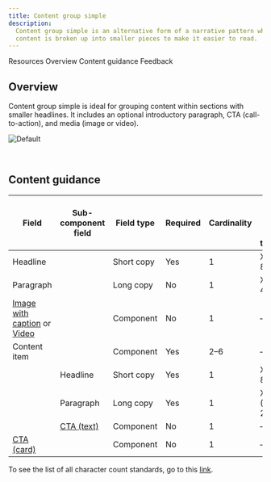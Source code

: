 ```yaml
---
title: Content group simple
description:
  Content group simple is an alternative form of a narrative pattern where the
  content is broken up into smaller pieces to make it easier to read.
---
```



<ComponentDescription name="Content group simple" type="layout" />

<AnchorLinks>

<AnchorLink>Resources</AnchorLink>
<AnchorLink>Overview</AnchorLink>
<AnchorLink>Content guidance</AnchorLink>
<AnchorLink>Feedback</AnchorLink>

</AnchorLinks>

<ResourceLinks name="Content group simple" type="layout" />

## Overview

Content group simple is ideal for grouping content within sections with smaller
headlines. It includes an optional introductory paragraph, CTA (call-to-action),
and media (image or video).

![Default](../../images/pattern/content-group-simple/default.jpg)

<br />

## Content guidance

| Field                                                                                                                                                      | Sub-component <br/>field                                                | Field type | Required | Cardinality | Max character size <br/>(English / translated) |
| ---------------------------------------------------------------------------------------------------------------------------------------------------------- | ----------------------------------------------------------------------- | ---------- | -------- | ----------- | ---------------------------------------------- |
| Headline                                                                                                                                                   |                                                                         | Short copy | Yes      | 1           | XS (65 / 85)                                   |
| Paragraph                                                                                                                                                  |                                                                         | Long copy  | No       | 1           | XXL (350 / 450)                                |
| [Image with caption](https://www.ibm.com/standards/carbon/components/image-with-caption) or [Video](https://www.ibm.com/standards/carbon/components/video) |                                                                         | Component  | No       | 1           | –                                              |
| Content item                                                                                                                                               |                                                                         | Component  | Yes      | 2–6         | –                                              |
|                                                                                                                                                            | Headline                                                                | Short copy | Yes      | 1           | XS (65 / 85)                                   |
|                                                                                                                                                            | Paragraph                                                               | Long copy  | Yes      | 1           | XXXXL (1600 / 2400)                            |
|                                                                                                                                                            | [CTA (text)](https://www.ibm.com/standards/carbon/components/cta/#text) | Component  | No       | 1           | –                                              |
| [CTA (card)](https://www.ibm.com/standards/carbon/components/cta/#card)                                                                                    |                                                                         | Component  | No       | 1           | –                                              |

To see the list of all character count standards, go to this
<a href="https://github.com/carbon-design-system/carbon-for-ibm-dotcom-website/wiki/Character-count-standards" target="_blank" rel="noreferrer">link</a>.

<ComponentFooter name="Content group simple" type="layout" />
